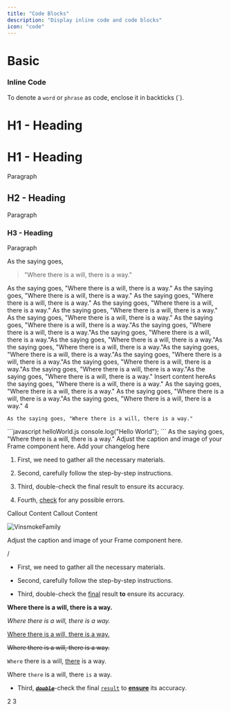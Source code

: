```yaml
---
title: "Code Blocks"
description: "Display inline code and code blocks"
icon: "code"
---
```


# Basic

### Inline Code

To denote a `word` or `phrase` as code, enclose it in backticks (\`).

# H1 - Heading

# H1 - Heading

Paragraph

## H2 - Heading

Paragraph

### H3 - Heading

Paragraph

As the saying goes,&#x20;

> "Where there is a will, there is a way."

<Info>
  As the saying goes, "Where there is a will, there is a way."
</Info>

<Check>
  As the saying goes, "Where there is a will, there is a way."
</Check>

<Note>
  As the saying goes, "Where there is a will, there is a way."
</Note>

<Accordion title="New Accordion" defaultOpen="false">
  As the saying goes, "Where there is a will, there is a way."
</Accordion>

<AccordionGroup>
  <Accordion title="New Accordion" defaultOpen="false">
    As the saying goes, "Where there is a will, there is a way."
  </Accordion>

  <Accordion title="New Accordion" defaultOpen="false">
    As the saying goes, "Where there is a will, there is a way."
  </Accordion>
</AccordionGroup>

<Card title="New Card" icon="bolt">
  As the saying goes, "Where there is a will, there is a way."As the saying goes, "Where there is a will, there is a way."As the saying goes, "Where there is a will, there is a way."As the saying goes, "Where there is a will, there is a way."As the saying goes, "Where there is a will, there is a way."As the saying goes, "Where there is a will, there is a way."As the saying goes, "Where there is a will, there is a way."As the saying goes, "Where there is a will, there is a way."As the saying goes, "Where there is a will, there is a way."As the saying goes, "Where there is a will, there is a way."
</Card>

<Card title="New Card" icon="bolt">
  Insert content hereAs the saying goes, "Where there is a will, there is a way."
</Card>

<CardGroup cols="2">
  <Card title="Card" icon="sparkles">
    As the saying goes, "Where there is a will, there is a way."
  </Card>

  <Card title="Card" icon="sparkles">
    As the saying goes, "Where there is a will, there is a way."As the saying goes, "Where there is a will, there is a way."
  </Card>

  <Card title="Card" icon="sparkles">
    4
  </Card>
</CardGroup>

```
As the saying goes, "Where there is a will, there is a way."
```

<CodeGroup>
  ```javascript helloWorld.js
  console.log("Hello World");
  ```
</CodeGroup>

<Tabs>
  <Tab title="Tab 1">
    As the saying goes, "Where there is a will, there is a way."
  </Tab>

  <Tab title="Tab 2">

  </Tab>
</Tabs>

<Frame as="div">
  Adjust the caption and image of your Frame component here.
</Frame>

<Update label="12/02/2024" description="version 1.0">
  Add your changelog here
</Update>

1. First, we need to gather all the necessary materials.

2. Second, carefully follow the step-by-step instructions.

3. Third, double-check the final result to ensure its accuracy.

4. Fourth, <u>check</u> for any possible errors.





<Note>
  Callout Content
</Note>

<Warning>
  Callout Content
</Warning>

![](sanji2044_vector_arta_chibi_fox_at_the_beach_fox_admiring_the_3881de37-6d0b-4960-bd0c-9a2e35ac09e6_2.png "VinsmokeFamily")

<AccordionGroup>
  <Accordion title="New Accordion" defaultOpen="false">

  </Accordion>

  <Accordion title="New Accordion" defaultOpen="false">

  </Accordion>
</AccordionGroup>



<Frame as="div">
  Adjust the caption and image of your Frame component here.

  /
</Frame>



* First, we need to gather all the necessary materials.

* Second, carefully follow the step-by-step instructions.

* Third, double-check the [final](https://dashboard.mintlify.com/vinsmokefamily/vinsmokefamily/editor) result **to** ensure its accuracy.

**Where there is a will, there is a way.**

*Where there is a will, there is a way.*

<u>Where there is a will, there is a way.</u>

~~Where there is a will, there is a way.~~

`Where` there is a will, [there](https://dashboard.mintlify.com/vinsmokefamily/vinsmokefamily/editor) is a way.

Where `there` is a will, there `is` a way.

* Third, [***<u>~~`double`~~</u>***](https://dashboard.mintlify.com/vinsmokefamily/vinsmokefamily/editor)-check the final [`result`](https://dashboard.mintlify.com/vinsmokefamily/vinsmokefamily/editor) to [**<u>ensure</u>**](https://dashboard.mintlify.com/vinsmokefamily/vinsmokefamily/editor) its accuracy.



<CardGroup cols="2">
  <Card title="Card" icon="sparkles">
    2
  </Card>

  <Card title="Card" icon="sparkles">
    3
  </Card>
</CardGroup>
